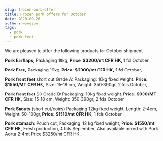 ```yaml
---
slug: frozen-pork-offer
title: Frozen pork offers for October
date: 2020-09-26
author: wangjun
tags:
  - pork
  - pork-feet
---
```

We are pleased to offer the following products for October shipment:

**Pork Earflaps,**
Packaging 10kg,
**Price: $3200/mt CFR HK,**
1 fcl October

**Pork Ears,**
Packaging 10kg,
**Price: $2000/mt CFR HK,**
1 fcl October,

**Pork front feet** short cut Grade A: 
Packaging: 10kg fixed weight.
**Price: $1550/MT CFR HK,**
Size: 15-18 cm,
Weight: 350-390gr,
2 fcls October,

**Pork front feet**  SC Grade B: 
Packaging: 10kg fixed weight.
**Price: $900/MT CFR HK,**
Size: 15-18 cm,
Weight: 350-390gr,
2 fcls October

**Pork Snouts** (short cut/coins) 
Packaging 12kg fixed weight,
Length: 2-4cm,
Weight: 50-100gr,
**Price: $1510/mt CFR HK**,
1 fcls October

**Pork stomach**:
Pouch cut,
Packaging: 12 kg fixed weight,
**Price: $1550/mt CFR HK,**
Fresh production,
4 fcls September,
Also available mixed with Pork Aorta 2-4mt Price $3250/mt CFR HK.